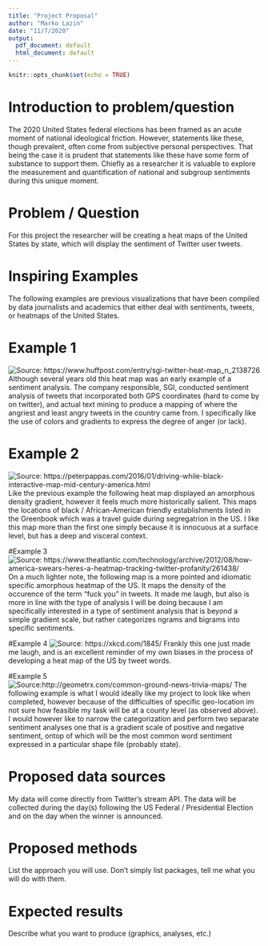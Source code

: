 ```yaml
---
title: "Project Proposal"
author: "Marko Lazin"
date: "11/7/2020"
output:
  pdf_document: default
  html_document: default
---
```


```r
knitr::opts_chunk$set(echo = TRUE)
```

# Introduction to problem/question
The 2020 United States federal elections has been framed as an acute moment of national ideological friction. However, statements like these, though prevalent, often come from subjective personal perspectives. That being the case it is prudent that statements like these have some form of substance to support them. Chiefly as a researcher it is valuable to explore the measurement and quantification of national and subgroup sentiments during this unique moment.

# Problem / Question
For this project the researcher will be creating a heat maps of the United States by state, which will display the sentiment of Twitter user tweets.

# Inspiring Examples

The following examples are previous visualizations that have been compiled by data journalists and academics that either deal with sentiments, tweets, or heatmaps of the United States.

# Example 1
![Source: https://www.huffpost.com/entry/sgi-twitter-heat-map_n_2138726](https://s-i.huffpost.com/gen/864725/images/o-TWITTER-HEAT-MAP-facebook.jpg)
Although several years old this heat map was an early example of a sentiment analysis. The company responsible, SGI, conducted sentiment analysis of tweets that incorporated both GPS coordinates (hard to come by on twitter), and actual text mining to produce a mapping of where the angriest and least angry tweets in the country came from. I specifically like the use of colors and gradients to express the degree of anger (or lack).

# Example 2
![Source: https://peterpappas.com/2016/01/driving-while-black-interactive-map-mid-century-america.html](https://peterpappas.com/images/2016/01/US-Heat-map-1956.jpg)
Like the previous example the following heat map displayed an amorphous density gradient, however it feels much more historically salient. This maps the locations of black / African-American friendly establishments listed in the Greenbook which was a travel guide during segregatrion in the US. I like this map more than the first one simply because it is innocuous at a surface level, but has a deep and visceral context.

#Example 3
![Source: https://www.theatlantic.com/technology/archive/2012/08/how-america-swears-heres-a-heatmap-tracking-twitter-profanity/261438/](https://cdn.theatlantic.com/static/mt/assets/science/Screen%20Shot%202012-08-22%20at%2011.31.57%20AM.png)
On a much lighter note, the following map is a more pointed and idiomatic specific amorphous heatmap of the US. It maps the density of the occurence of the term "fuck you" in tweets. It made me laugh, but also is more in line with the type of analysis I will be doing because I am specifically interested in a type of sentiment analysis that is beyond a simple gradient scale, but rather categorizes ngrams and bigrams into specific sentiments.

#Example 4
![Source: https://xkcd.com/1845/](https://geographyeducationdotorg.files.wordpress.com/2017/11/e9575f98-7002-4be2-b60c-d96f29ad0ef5.jpg)
Frankly this one just made me laugh, and is an excellent reminder of my own biases in the process of developing a heat map of the US by tweet words.

#Example 5
![Source:http://geometrx.com/common-ground-news-trivia-maps/](http://geometrx.com/wp-content/uploads/2013/12/2013.12-Meal-Preparation-No-Time.png)
The following example is what I would ideally like my project to look like when completed, however because of the difficulties of specific geo-location im not sure how feasible my task will be at a county level (as observed above). I would however like to narrow the categorization and perform two separate sentiment analyses one that is a gradient scale of positive and negative sentiment, ontop of which will be the most common word sentiment expressed in a particular shape file (probably state).

# Proposed data sources

My data will come directly from Twitter's stream API. The data will be collected during the day(s) following the US Federal / Presidential Election and on the day when the winner is announced.

# Proposed methods

List the approach you will use. Don't simply list packages, tell me what you will do with them.

# Expected results

Describe what you want to produce (graphics, analyses, etc.)